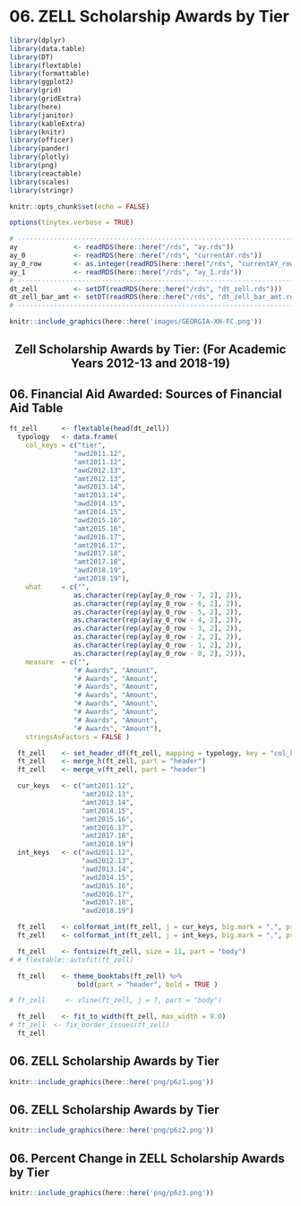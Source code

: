 # 06. ZELL Scholarship Awards by Tier

```r
library(dplyr)
library(data.table)
library(DT)
library(flextable)
library(formattable)
library(ggplot2)
library(grid)
library(gridExtra)
library(here)
library(janitor)
library(kableExtra)
library(knitr)
library(officer)
library(pander)
library(plotly)
library(png)
library(reactable)
library(scales)
library(stringr)
```

```r
knitr::opts_chunk$set(echo = FALSE)
```

```r
options(tinytex.verbose = TRUE)
```

```r
# ------------------------------------------------------------------------------
ay              <- readRDS(here::here("/rds", "ay.rds"))
ay_0            <- readRDS(here::here("/rds", "currentAY.rds"))
ay_0_row        <- as.integer(readRDS(here::here("/rds", "currentAY_row.rds")))
ay_1            <- readRDS(here::here("/rds", "ay_1.rds"))
# ------------------------------------------------------------------------------
dt_zell         <- setDT(readRDS(here::here("/rds", "dt_zell.rds")))
dt_zell_bar_amt <- setDT(readRDS(here::here("/rds", "dt_zell_bar_amt.rds")))
# ------------------------------------------------------------------------------
```

```r
knitr::include_graphics(here::here('images/GEORGIA-XH-FC.png'))
```
<h2><center><b>Zell Scholarship Awards by Tier: (For Academic Years 2012-13 and 2018-19)</b></center></h2>


## 06. Financial Aid Awarded: Sources of Financial Aid Table
```r
ft_zell      <- flextable(head(dt_zell))
  typology   <- data.frame(
    col_keys = c("tier",
                "awd2011.12",
                "amt2011.12",
                "awd2012.13",
                "amt2012.13",
                "awd2013.14",
                "amt2013.14",
                "awd2014.15",
                "amt2014.15",
                "awd2015.16",
                "amt2015.16",
                "awd2016.17",
                "amt2016.17",
                "awd2017.18",
                "amt2017.18",
                "awd2018.19",
                "amt2018.19"),
    what     = c("",
                as.character(rep(ay[ay_0_row - 7, 2], 2)),
                as.character(rep(ay[ay_0_row - 6, 2], 2)),
                as.character(rep(ay[ay_0_row - 5, 2], 2)),
                as.character(rep(ay[ay_0_row - 4, 2], 2)),
                as.character(rep(ay[ay_0_row - 3, 2], 2)),
                as.character(rep(ay[ay_0_row - 2, 2], 2)),
                as.character(rep(ay[ay_0_row - 1, 2], 2)),
                as.character(rep(ay[ay_0_row - 0, 2], 2))),
    measure  = c("",
                "# Awards", "Amount",
                "# Awards", "Amount",
                "# Awards", "Amount",
                "# Awards", "Amount",
                "# Awards", "Amount",
                "# Awards", "Amount",
                "# Awards", "Amount",
                "# Awards", "Amount"),
    stringsAsFactors = FALSE )

  ft_zell    <- set_header_df(ft_zell, mapping = typology, key = "col_keys" )
  ft_zell    <- merge_h(ft_zell, part = "header")
  ft_zell    <- merge_v(ft_zell, part = "header")

  cur_keys   <- c("amt2011.12",
                  "amt2012.13",
                  "amt2013.14",
                  "amt2014.15",
                  "amt2015.16",
                  "amt2016.17",
                  "amt2017.18",
                  "amt2018.19")
  int_keys   <- c("awd2011.12",
                  "awd2012.13",
                  "awd2013.14",
                  "awd2014.15",
                  "awd2015.16",
                  "awd2016.17",
                  "awd2017.18",
                  "awd2018.19")

  ft_zell    <- colformat_int(ft_zell, j = cur_keys, big.mark = ",", prefix = "$")
  ft_zell    <- colformat_int(ft_zell, j = int_keys, big.mark = ",", prefix = "")

  ft_zell    <- fontsize(ft_zell, size = 11, part = "body")
# # flextable::autofit(ft_zell)

  ft_zell    <- theme_booktabs(ft_zell) %>%
                 bold(part = "header", bold = TRUE )

# ft_zell     <- vline(ft_zell, j = 7, part = "body")

  ft_zell    <- fit_to_width(ft_zell, max_width = 9.0)
# ft_zell  <- fix_border_issues(ft_zell)
  ft_zell
```
\elandscape

<!-- ## 06. zell Scholarship Awards by Tier Chart -->
<!-- ```{r _6.2-viz-bar, fig.cap='Awd by Tier'} -->
<!-- ggplot(dt_zell_bar_amt,  -->
<!--         aes(fill = tier, y = amt, x = ay)) +  -->
<!--         geom_bar(position = "dodge", stat = "identity") + -->
<!--         theme(axis.text.x = element_text(angle = -90, hjust = 0)) + -->
<!--         scale_y_continuous(labels = dollar_format(prefix = "$")) -->
<!-- ``` -->

## 06. ZELL Scholarship Awards by Tier
```r
knitr::include_graphics(here::here('png/p6z1.png'))
```

## 06. ZELL Scholarship Awards by Tier
```r
knitr::include_graphics(here::here('png/p6z2.png'))
```

## 06. Percent Change in ZELL Scholarship Awards by Tier
```r
knitr::include_graphics(here::here('png/p6z3.png'))
```


```{=openxml}
<w:p><w:r><w:br w:type="page"/></w:r></w:p>
```